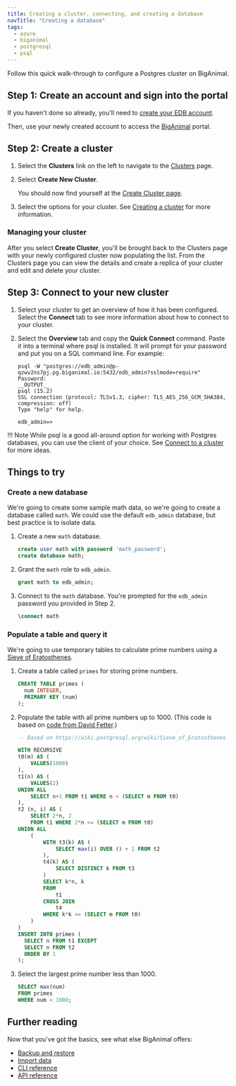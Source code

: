 ```yaml
---
title: Creating a cluster, connecting, and creating a database
navTitle: "Creating a database" 
tags:
  - azure
  - biganimal
  - postgresql
  - psql
---
```


Follow this quick walk-through to configure a Postgres cluster on BigAnimal. 

## Step 1: Create an account and sign into the portal

If you haven't done so already, you'll need to [create your EDB account](detail/create_an_account). 

Then, use your newly created account to access the [BigAnimal](https://portal.biganimal.com) portal.


## Step 2: Create a cluster 

1. Select the **Clusters** link on the left to navigate to the [Clusters](https://portal.biganimal.com/clusters) page.

1. Select **Create New Cluster**.

    You should now find yourself at the [Create Cluster page](https://portal.biganimal.com/create-cluster).

1. Select the options for your cluster. See [Creating a cluster](/biganimal/latest/getting_started/creating_a_cluster/) for more information.

### Managing your cluster

After you select **Create Cluster**, you'll be brought back to the Clusters page with your newly configured cluster now populating the list. From the Clusters page you can view the details and create a replica of your cluster and edit and delete your cluster.

## Step 3: Connect to your new cluster

1. Select your cluster to get an overview of how it has been configured. Select the **Connect** tab to see more information about how to connect to your cluster.
2. Select the **Overview** tab and copy the **Quick Connect** command. Paste it into a terminal where psql is installed. It will prompt for your password and put you on a SQL command line. For example:

   ```shell
   psql -W "postgres://edb_admin@p-qzwv2ns7pj.pg.biganimal.io:5432/edb_admin?sslmode=require"
   Password:
   __OUTPUT__ 
   psql (15.2) 
   SSL connection (protocol: TLSv1.3, cipher: TLS_AES_256_GCM_SHA384, compression: off)
   Type "help" for help.

   edb_admin=> 
   ```

!!! Note
    While psql is a good all-around option for working with Postgres databases, you can use the client of your choice. See [Connect to a cluster](detail/connect_to_a_cluster) for more ideas.


## Things to try

### Create a new database

We're going to create some sample math data, so we're going to create a database called `math`. We could use the default `edb_admin` database, but best practice is to isolate data.

1. Create a new `math` database.

   ```sql
   create user math with password 'math_password';
   create database math;
   ```

2. Grant the `math` role to `edb_admin`.
   
   ```sql
   grant math to edb_admin;
   ```
2. Connect to the `math` database. You're prompted for the `edb_admin` password you provided in Step 2.

   ```sql
   \connect math
   ```


### Populate a table and query it

We're going to use temporary tables to calculate prime numbers using a [Sieve of Eratosthenes](https://en.wikipedia.org/wiki/Sieve_of_Eratosthenes).

1. Create a table called `primes` for storing prime numbers.

   ```sql
   CREATE TABLE primes (
     num INTEGER,
     PRIMARY KEY (num)
   );
   ```

2. Populate the table with all prime numbers up to 1000. (This code is based on [code from David Fetter](https://wiki.postgresql.org/wiki/Sieve_of_Eratosthenes).)

   ```sql
   -- Based on https://wiki.postgresql.org/wiki/Sieve_of_Eratosthenes
   
   WITH RECURSIVE
   t0(m) AS (
       VALUES(1000)
   ),
   t1(n) AS (
       VALUES(2)
   UNION ALL
       SELECT n+1 FROM t1 WHERE n < (SELECT m FROM t0)
   ),
   t2 (n, i) AS (
       SELECT 2*n, 2
       FROM t1 WHERE 2*n <= (SELECT m FROM t0)
   UNION ALL
       (
           WITH t3(k) AS (
               SELECT max(i) OVER () + 1 FROM t2
           ),
           t4(k) AS (
               SELECT DISTINCT k FROM t3
           )
           SELECT k*n, k
           FROM
               t1
           CROSS JOIN
               t4
           WHERE k*k <= (SELECT m FROM t0)
       )
   )
   INSERT INTO primes (
     SELECT n FROM t1 EXCEPT
     SELECT n FROM t2
     ORDER BY 1
   );
   ```

3. Select the largest prime number less than 1000.

   ```sql
   SELECT max(num)
   FROM primes
   WHERE num < 1000;
   ```

## Further reading

Now that you've got the basics, see what else BigAnimal offers:

- [Backup and restore](detail/experiment/backup_and_restore)
- [Import data](detail/experiment/import_data)
- [CLI reference](../reference/cli)
- [API reference](../reference/api)
